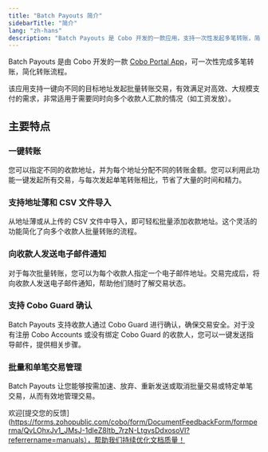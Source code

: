 ```yaml
---
title: "Batch Payouts 简介"
sidebarTitle: "简介"
lang: "zh-hans"
description: "Batch Payouts 是 Cobo 开发的一款应用，支持一次性发起多笔转账，简化转账流程，适合大规模支付需求。"
---
```


Batch Payouts 是由 Cobo 开发的一款 [Cobo Portal App](/cn/apps/introduction)，可一次性完成多笔转账，简化转账流程。 

该应用支持一键向不同的目标地址发起批量转账交易，有效满足对高效、大规模支付的需求，非常适用于需要同时向多个收款人汇款的情况（如工资发放）。 

## 主要特点

### 一键转账
您可以指定不同的收款地址，并为每个地址分配不同的转账金额。您可以利用此功能一键发起所有交易，与每次发起单笔转账相比，节省了大量的时间和精力。

### 支持地址薄和 CSV 文件导入
从地址薄或从上传的 CSV 文件中导入，即可轻松批量添加收款地址。这个灵活的功能简化了向多个收款人批量转账的流程。

### 向收款人发送电子邮件通知
对于每次批量转账，您可以为每个收款人指定一个电子邮件地址。交易完成后，将向收款人发送电子邮件通知，帮助他们随时了解交易状态。

### 支持 Cobo Guard 确认
Batch Payouts 支持收款人通过 Cobo Guard 进行确认，确保交易安全。对于没有注册 Cobo Accounts 或没有绑定 Cobo Guard 的收款人，您可以一键发送指导邮件，提供相关步骤。

### 批量和单笔交易管理
Batch Payouts 让您能够按需加速、放弃、重新发送或取消批量交易或特定单笔交易，从而有效地管理交易。

<Tip>欢迎[提交您的反馈](https://forms.zohopublic.com/cobo/form/DocumentFeedbackForm/formperma/QvLOhxJv1_JMsJ-1dleZ8Itb_7rzN-LtgvsDdxosoVI?referrername=manuals），帮助我们持续优化文档质量！</Tip>